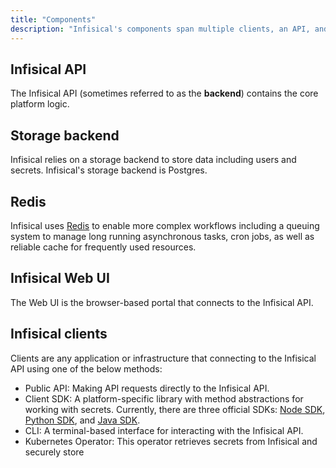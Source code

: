 ```yaml
---
title: "Components"
description: "Infisical's components span multiple clients, an API, and a storage backend."
---
```


## Infisical API

The Infisical API (sometimes referred to as the **backend**) contains the core platform logic.

## Storage backend

Infisical relies on a storage backend to store data including users and secrets. Infisical's storage backend is Postgres.

## Redis

Infisical uses [Redis](https://redis.com) to enable more complex workflows including a queuing system to manage long running asynchronous tasks, cron jobs, as well as reliable cache for frequently used resources.

## Infisical Web UI

The Web UI is the browser-based portal that connects to the Infisical API.

## Infisical clients

Clients are any application or infrastructure that connecting to the Infisical API using one of the below methods:
- Public API: Making API requests directly to the Infisical API.
- Client SDK: A platform-specific library with method abstractions for working with secrets. Currently, there are three official SDKs: [Node SDK](https://infisical.com/docs/sdks/languages/node), [Python SDK](https://infisical.com/docs/sdks/languages/python), and [Java SDK](https://infisical.com/docs/sdks/languages/java).
- CLI: A terminal-based interface for interacting with the Infisical API.
- Kubernetes Operator: This operator retrieves secrets from Infisical and securely store
